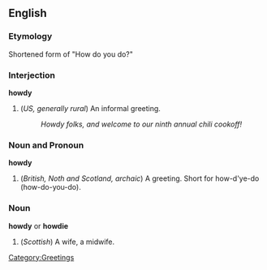 ==English==

===Etymology===
Shortened form of "How do you do?"

===Interjection===
'''howdy'''

# (''US, generally rural'') An informal greeting.
#: ''Howdy folks, and welcome to our ninth annual chili cookoff!''
===Noun and Pronoun===
'''howdy'''
# (''British, Noth and Scotland, archaic'') A greeting. Short for how-d'ye-do (how-do-you-do).

===Noun===
'''howdy''' or '''howdie'''
# (''Scottish'') A wife, a midwife.

[[Category:Greetings]]